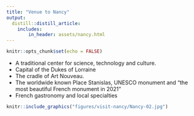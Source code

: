```yaml
---
title: "Venue to Nancy"
output:
  distill::distill_article:
    includes:
        in_header: assets/nancy.html
---
```


```r
knitr::opts_chunk$set(echo = FALSE)
```



- A traditional center for science, technology and culture.
- Capital of the Dukes of Lorraine
- The cradle of Art Nouveau. 
- The worldwide known Place Stanislas, UNESCO monument and “the most beautiful French monument in 2021”
- French gastronomy and local specialties

```r
knitr::include_graphics("figures/visit-nancy/Nancy-02.jpg")
```

